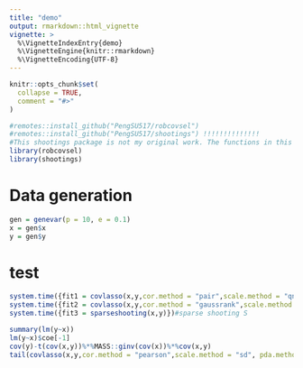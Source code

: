 ```yaml
---
title: "demo"
output: rmarkdown::html_vignette
vignette: >
  %\VignetteIndexEntry{demo}
  %\VignetteEngine{knitr::rmarkdown}
  %\VignetteEncoding{UTF-8}
---
```


```r
knitr::opts_chunk$set(
  collapse = TRUE,
  comment = "#>"
)
```

```r
#remotes::install_github("PengSU517/robcovsel")
#remotes::install_github("PengSU517/shootings") !!!!!!!!!!!!!!
#This shootings package is not my original work. The functions in this package were forked from https://github.com/ineswilms/sparse-shooting-S. I constructed a package of those functions to make them more convenient to use.
library(robcovsel)
library(shootings)
```

# Data generation 
```r
gen = genevar(p = 10, e = 0.1)
x = gen$x
y = gen$y
```

# test
```r
system.time({fit1 = covlasso(x,y,cor.method = "pair",scale.method = "qn")})  #ALRP
system.time({fit2 = covlasso(x,y,cor.method = "gaussrank",scale.method = "qn")})#ALGR
system.time({fit3 = sparseshooting(x,y)})#sparse shooting S

summary(lm(y~x))
lm(y~x)$coe[-1]
cov(y)-t(cov(x,y))%*%MASS::ginv(cov(x))%*%cov(x,y)
tail(covlasso(x,y,cor.method = "pearson",scale.method = "sd", pda.method = F)$betahat,1)

```


